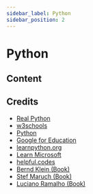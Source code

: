 ```yaml
---
sidebar_label: Python
sidebar_position: 2
---
```


# Python

## Content



<DocCardList></DocCardList>

## Credits

- [Real Python](https://realpython.com)
- [w3schools](https://www.w3schools.com/python/default.asp)
- [Python](https://www.python.org/)
- [Google for Education](https://developers.google.com/edu/python/)
- [learnpython.org](https://www.learnpython.org/)
- [Learn Microsoft](https://learn.microsoft.com/en-us/training/paths/beginner-python/)
- [helpful.codes](https://python.helpful.codes/)
- [Bernd Klein (Book)](https://www.amazon.com/stores/author/B00G34KN4U)
- [Stef Maruch (Book)](https://www.amazon.com/stores/Stef-Maruch/author/B001IO9JYK)
- [Luciano Ramalho (Book)](https://www.amazon.com/stores/Luciano-Ramalho/author/B00O6IY1S4)
